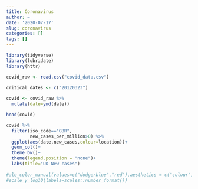 ```yaml
---
title: Coronavirus
author: ~
date: '2020-07-17'
slug: coronavirus
categories: []
tags: []
---
```



```r
library(tidyverse)
library(lubridate)
library(httr)


```

```r
covid_raw <- read.csv("covid_data.csv")

critical_dates <- c("20120323")
  
covid <- covid_raw %>% 
  mutate(date=ymd(date))

head(covid)

covid %>% 
  filter(iso_code=="GBR",
         new_cases_per_million>0) %>% 
  ggplot(aes(date,new_cases,colour=location))+
  geom_col()+
  theme_bw()+
  theme(legend.position = "none")+
  labs(title="UK New cases")
  
#ale_color_manual(values=c("dodgerblue","red"),aesthetics = c("colour"))+  
#scale_y_log10(labels=scales::number_format())


```


